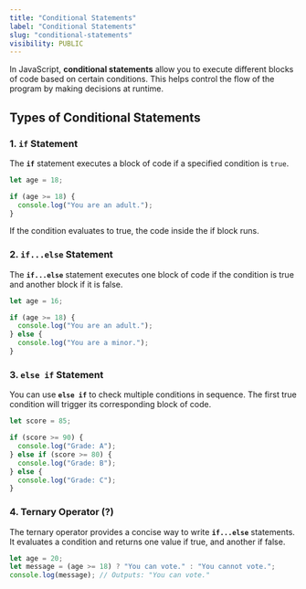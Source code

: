 ```yaml
---
title: "Conditional Statements"
label: "Conditional Statements"
slug: "conditional-statements"
visibility: PUBLIC
---
```


In JavaScript, **conditional statements** allow you to execute different blocks of code based on certain conditions. This helps control the flow of the program by making decisions at runtime.

## Types of Conditional Statements

### 1. `if` Statement

The **`if`** statement executes a block of code if a specified condition is `true`.

```js
let age = 18;

if (age >= 18) {
  console.log("You are an adult.");
}
```
If the condition evaluates to true, the code inside the if block runs.

### 2. `if...else` Statement
The **`if...else`** statement executes one block of code if the condition is true and another block if it is false.

```js
let age = 16;

if (age >= 18) {
  console.log("You are an adult.");
} else {
  console.log("You are a minor.");
}
```

### 3. `else if` Statement
You can use **`else if`** to check multiple conditions in sequence. The first true condition will trigger its corresponding block of code.

```js
let score = 85;

if (score >= 90) {
  console.log("Grade: A");
} else if (score >= 80) {
  console.log("Grade: B");
} else {
  console.log("Grade: C");
}
```

### 4. Ternary Operator (?)
The ternary operator provides a concise way to write **`if...else`** statements. It evaluates a condition and returns one value if true, and another if false.

```js
let age = 20;
let message = (age >= 18) ? "You can vote." : "You cannot vote.";
console.log(message); // Outputs: "You can vote."
```